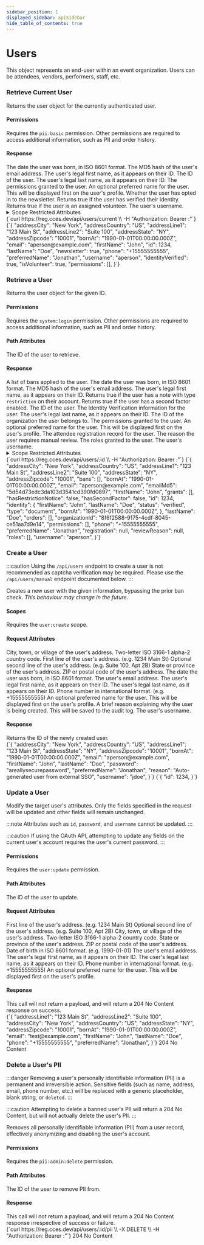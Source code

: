 ```yaml
---
sidebar_position: 1
displayed_sidebar: apiSidebar
hide_table_of_contents: true
---
```


# Users

<splitColumn>
  <div>
    This object represents an end-user within an event organization. Users can be attendees, vendors, performers, staff, etc.
  </div>
  <restList>
    <restElement method='GET' path='/api/users/current' anchor='retrieve-current-user' />
    <restElement method='GET' path='/api/users/:id' anchor='retrieve-a-user' />
    <restElement method='POST' path='/api/users/manual' anchor='create-a-user' />
    <restElement method='PATCH' path='/api/users/:id' anchor='update-a-user' />
    <restElement method='DELETE' path='/api/users/:id/pii' anchor='delete-a-users-pii' />
  </restList>
</splitColumn>

### Retrieve Current User
Returns the user object for the currently authenticated user.

<splitColumn>
  <div>
    <h4>Permissions</h4>
    <div>
      Requires the <code>pii:basic</code> permission. Other permissions are required to access additional information, such as PII and order history.
    </div>
    <div style={{ marginBottom: '1.5rem' }} />
    <h4>Response</h4>
    <attribute id="user-current-retrieve-resp-bornAt" name="bornAt" type="string" response>
      The date the user was born, in ISO 8601 format.
    </attribute>
    <attribute id="user-current-retrieve-resp-emailMd5" name="emailMd5" type="string" response>
      The MD5 hash of the user's email address.
    </attribute>
    <attribute id="user-current-retrieve-resp-firstName" name="firstName" type="string" response>
      The user's legal first name, as it appears on their ID.
    </attribute>
    <attribute id="user-current-retrieve-resp-id" name="id" type="number" response>
      The ID of the user.
    </attribute>
    <attribute id="user-current-retrieve-resp-lastName" name="lastName" type="string" response>
      The user's legal last name, as it appears on their ID.
    </attribute>
    <attribute id="user-current-retrieve-resp-permissions" name="permissions" type="array of string" response>
      The permissions granted to the user.
    </attribute>
    <attribute id="user-current-retrieve-resp-preferredName" name="preferredName" type="string" optional response>
      An optional preferred name for the user. This will be displayed first on the user's profile.
    </attribute>
    <attribute id="user-current-retrieve-resp-newsletter" name="newsletter" type="boolean" response>
      Whether the user has opted in to the newsletter.
    </attribute>
    <attribute id="user-current-retrieve-resp-identityVerified" name="identityVerified" type="boolean" response>
      Returns true if the user has verified their identity.
    </attribute>
    <attribute id="user-current-retrieve-resp-isVolunteer" name="isVolunteer" type="boolean" response>
      Returns true if the user is an assigned volunteer.
    </attribute>
    <attribute id="user-current-retrieve-resp-username" name="username" type="string" response>
      The user's username.
    </attribute>
    <details>
      <summary>Scope Restricted Attributes</summary>
      <div>
        <attribute id="user-current-retrieve-resp-addressCity" name="addressCity" type="string" response permissions={['pii:address']}>
          City, town, or village of the user's address.
        </attribute>
        <attribute id="user-current-retrieve-resp-addressCountry" name="addressCountry" type="string" response permissions={['pii:address']}>
          Two-letter ISO 3166-1 alpha-2 country code.
        </attribute>
        <attribute id="user-current-retrieve-resp-addressLine1" name="addressLine1" type="string" response permissions={['pii:address']}>
          First line of the user's address. (e.g. 1234 Main St)
        </attribute>
        <attribute id="user-current-retrieve-resp-addressLine2" name="addressLine2" type="string" response permissions={['pii:address']} optional>
          Optional second line of the user's address. (e.g. Suite 100, Apt 2B)
        </attribute>
        <attribute id="user-current-retrieve-resp-addressState" name="addressState" type="string" response permissions={['pii:address']}>
          State or province of the user's address.
        </attribute>
        <attribute id="user-current-retrieve-resp-addressZipcode" name="addressZipcode" type="string" response permissions={['pii:address']}>
          ZIP or postal code of the user's address.
        </attribute>
        <attribute id="user-current-retrieve-resp-email" name="email" type="string" response permissions={['pii:email']}>
          The user's email address.
        </attribute>
        <attribute id="user-current-retrieve-resp-phone" name="phone" type="string" response permissions={['pii:phone']}>
          Phone number in international format. (e.g. +15555555555)
        </attribute>
      </div>
    </details>
  </div>
  <div>
    <exampleBox method='GET' header='/api/users/:id' headerSubText='cURL'>
      {`curl https://reg.cces.dev/api/users/current \\
  -H "Authorization: Bearer <id>:<secret>"`}
    </exampleBox>
    <exampleBox header='Response' headerSubText='application/json'>
      {`{
  "addressCity": "New York",
  "addressCountry": "US",
  "addressLine1": "123 Main St",
  "addressLine2": "Suite 100",
  "addressState": "NY",
  "addressZipcode": "10001",
  "bornAt": "1990-01-01T00:00:00.000Z",
  "email": "aperson@example.com",
  "firstName": "John",
  "id": 1234,
  "lastName": "Doe",
  "newsletter": true,
  "phone": "+15555555555",
  "preferredName": "Jonathan",
  "username": "aperson",
  "identityVerified": true,
  "isVolunteer": true,
  "permissions": [],
}`}
    </exampleBox>
  </div>
</splitColumn>

### Retrieve a User
Returns the user object for the given ID.

<splitColumn>
  <div>
    <h4>Permissions</h4>
    <div>
      Requires the <code>system:login</code> permission. Other permissions are required to access additional information, such as PII and order history.
    </div>
    <div style={{ marginBottom: '1.5rem' }} />
    <h4>Path Attributes</h4>
    <attribute id="user-retrieve-req-id" name="id" type="number">
      The ID of the user to retrieve.
    </attribute>
    <div style={{ marginBottom: '1.5rem' }} />
    <h4>Response</h4>
    <attribute id="user-retrieve-resp-bans" name="bans" type="array of Ban" response>
      A list of bans applied to the user.
    </attribute>
    <attribute id="user-retrieve-resp-bornAt" name="bornAt" type="string" response>
      The date the user was born, in ISO 8601 format.
    </attribute>
    <attribute id="user-retrieve-resp-emailMd5" name="emailMd5" type="string" response>
      The MD5 hash of the user's email address.
    </attribute>
    <attribute id="user-retrieve-resp-firstName" name="firstName" type="string" response>
      The user's legal first name, as it appears on their ID.
    </attribute>
    <attribute id="user-retrieve-resp-hasRestrictionNotice" name="hasRestrictionNotice" type="boolean" response>
      Returns true if the user has a note with type <code>restriction</code> on their account.
    </attribute>
    <attribute id="user-retrieve-resp-hasSecondFactor" name="hasSecondFactor" type="boolean" response>
      Returns true if the user has a second factor enabled.
    </attribute>
    <attribute id="user-retrieve-resp-id" name="id" type="number" response>
      The ID of the user.
    </attribute>
    <attribute id="user-retrieve-resp-identity" name="identity" type="Identity" optional response>
      The Identity Verification information for the user.
    </attribute>
    <attribute id="user-retrieve-resp-lastName" name="lastName" type="string" response>
      The user's legal last name, as it appears on their ID.
    </attribute>
    <attribute id="user-retrieve-resp-organizationId" name="organizationId" type="string" response>
      The ID of the organization the user belongs to.
    </attribute>
    <attribute id="user-retrieve-resp-permissions" name="permissions" type="array of string" response>
      The permissions granted to the user.
    </attribute>
    <attribute id="user-retrieve-resp-preferredName" name="preferredName" type="string" optional response>
      An optional preferred name for the user. This will be displayed first on the user's profile.
    </attribute>
    <attribute id="user-retrieve-resp-registration" name="registration" type="Registration" optional response>
      The attendee registration record for the user.
    </attribute>
    <attribute id="user-retrieve-resp-reviewReason" name="reviewReason" type="string" optional response>
      The reason the user requires manual review.
    </attribute>
    <attribute id="user-retrieve-resp-roles" name="roles" type="array of string" response>
      The roles granted to the user.
    </attribute>
    <attribute id="user-retrieve-resp-username" name="username" type="string" response>
      The user's username.
    </attribute>
    <details>
      <summary>Scope Restricted Attributes</summary>
      <div>
        <attribute id="user-retrieve-resp-addressCity" name="addressCity" type="string" response permissions={['registration:read:pii']}>
          City, town, or village of the user's address.
        </attribute>
        <attribute id="user-retrieve-resp-addressCountry" name="addressCountry" type="string" response permissions={['registration:read:pii']}>
          Two-letter ISO 3166-1 alpha-2 country code.
        </attribute>
        <attribute id="user-retrieve-resp-addressLine1" name="addressLine1" type="string" response permissions={['registration:read:pii']}>
          First line of the user's address. (e.g. 1234 Main St)
        </attribute>
        <attribute id="user-retrieve-resp-addressLine2" name="addressLine2" type="string" response permissions={['registration:read:pii']} optional>
          Optional second line of the user's address. (e.g. Suite 100, Apt 2B)
        </attribute>
        <attribute id="user-retrieve-resp-addressState" name="addressState" type="string" response permissions={['registration:read:pii']}>
          State or province of the user's address.
        </attribute>
        <attribute id="user-retrieve-resp-addressZipcode" name="addressZipcode" type="string" response permissions={['registration:read:pii']}>
          ZIP or postal code of the user's address.
        </attribute>
        <attribute id="user-retrieve-resp-email" name="email" type="string" response permissions={['registration:read:pii']}>
          The user's email address.
        </attribute>
        <attribute id="user-retrieve-resp-grants" name="grants" type="array of Grant" response permissions={['order:view']}>
          A list of grants applied to the user.
        </attribute>
        <attribute id="user-retrieve-resp-orders" name="orders" type="array of Order" response permissions={['order:view']}>
          A list of orders the user has made.
        </attribute>
        <attribute id="user-retrieve-resp-phone" name="phone" type="string" response permissions={['registration:read:pii']}>
          Phone number in international format. (e.g. +15555555555)
        </attribute>
      </div>
    </details>
  </div>
  <div>
    <exampleBox method='GET' header='/api/users/:id' headerSubText='cURL'>
      {`curl https://reg.cces.dev/api/users/:id \\
  -H "Authorization: Bearer <id>:<secret>"`}
    </exampleBox>
    <exampleBox header='Response' headerSubText='application/json'>
      {`{
  "addressCity": "New York",
  "addressCountry": "US",
  "addressLine1": "123 Main St",
  "addressLine2": "Suite 100",
  "addressState": "NY",
  "addressZipcode": "10001",
  "bans": [],
  "bornAt": "1990-01-01T00:00:00.000Z",
  "email": "aperson@example.com",
  "emailMd5": "5d54d73edc3da103d3541cd390fd0897",
  "firstName": "John",
  "grants": [],
  "hasRestrictionNotice": false,
  "hasSecondFactor": false,
  "id": 1234,
  "identity": {
    "firstName": "John",
    "lastName": "Doe",
    "status": "verified",
    "type": "document",
    "bornAt": "1990-01-01T00:00:00.000Z",
  },
  "lastName": "Doe",
  "orders": [],
  "organizationId": "8f6f2588-9175-4cdf-8045-ce51aa7d9e14",
  "permissions": [],
  "phone": "+15555555555",
  "preferredName": "Jonathan",
  "registration": null,
  "reviewReason": null,
  "roles": [],
  "username": "aperson",
}`}
    </exampleBox>
  </div>
</splitColumn>

### Create a User
:::caution
Using the `/api/users` endpoint to create a user is not recommended as captcha verification may be required. Please use the `/api/users/manual` endpoint documented below.
:::

Creates a new user with the given information, bypassing the prior ban check. *This behaviour may change in the future.*

<splitColumn>
  <div>
    <h4>Scopes</h4>
    <div>
      Requires the <code>user:create</code> scope.
    </div>
    <div style={{ marginBottom: '1.5rem' }} />
    <h4>Request Attributes</h4>
    <attribute id="user-create-addressCity" name="addressCity" type="string">
      City, town, or village of the user's address.
    </attribute>
    <attribute id="user-create-addressCountry" name="addressCity" type="string">
      Two-letter ISO 3166-1 alpha-2 country code.
    </attribute>
    <attribute id="user-create-addressLine1" name="addressLine1" type="string">
      First line of the user's address. (e.g. 1234 Main St)
    </attribute>
    <attribute id="user-create-addressLine2" name="addressLine2" type="string" optional>
      Optional second line of the user's address. (e.g. Suite 100, Apt 2B)
    </attribute>
    <attribute id="user-create-addressState" name="addressState" type="string">
      State or province of the user's address.
    </attribute>
    <attribute id="user-create-addressZipcode" name="addressZipcode" type="string">
      ZIP or postal code of the user's address.
    </attribute>
    <attribute id="user-create-bornAt" name="bornAt" type="string">
      The date the user was born, in ISO 8601 format.
    </attribute>
    <attribute id="user-create-email" name="email" type="string">
      The user's email address.
    </attribute>
    <attribute id="user-create-firstName" name="firstName" type="string">
      The user's legal first name, as it appears on their ID.
    </attribute>
    <attribute id="user-create-lastName" name="lastName" type="string">
      The user's legal last name, as it appears on their ID.
    </attribute>
    <attribute id="user-create-phone" name="phone" type="string">
      Phone number in international format. (e.g. +15555555555)
    </attribute>
    <attribute id="user-create-preferredName" name="preferredName" type="string" optional>
      An optional preferred name for the user. This will be displayed first on the user's profile.
    </attribute>
    <attribute id="user-create-reason" name="reason" type="string, min. 10 chars">
      A brief reason explaining why the user is being created. This will be saved to the audit log.
    </attribute>
    <attribute id="user-create-username" name="username" type="string">
      The user's username.
    </attribute>
    <div style={{ marginBottom: '1.5rem' }} />
    <h4>Response</h4>
    <attribute id="user-create-resp-id" name="id" type="number" response>
      Returns the ID of the newly created user.
    </attribute>
  </div>
  <div>
    <exampleBox method='POST' header='/api/users/manual' headerSubText='application/json'>
      {`{
  "addressCity": "New York",
  "addressCountry": "US",
  "addressLine1": "123 Main St",
  "addressState": "NY",
  "addressZipcode": "10001",
  "bornAt": "1990-01-01T00:00:00.000Z",
  "email": "aperson@example.com",
  "firstName": "John",
  "lastName": "Doe",
  "password": "areallysecurepassword",
  "preferredName": "Jonathan",
  "reason": "Auto-generated user from external SSO",
  "username": "jdoe",
}`}
    </exampleBox>
    <exampleBox header='Response' headerSubText='application/json'>
      {`{
  "id": 1234,
}`}
    </exampleBox>
  </div>
</splitColumn>

### Update a User
Modify the target user's attributes. Only the fields specified in the request will be updated and other fields will remain unchanged.

:::note
Attributes such as `id`, `password`, and `username` cannot be updated.
:::

:::caution
If using the OAuth API, attempting to update any fields on the current user's account requires the user's current password.
:::

<splitColumn>
  <div>
    <h4>Permissions</h4>
    <div>
      Requires the <code>user:update</code> permission.
    </div>
    <div style={{ marginBottom: '1.5rem' }} />
    <h4>Path Attributes</h4>
    <attribute id="user-update-req-id" name="id" type="number">
      The ID of the user to update.
    </attribute>
    <div style={{ marginBottom: '1.5rem' }} />
    <h4>Request Attributes</h4>
    <attribute id="user-update-addressLine1" name="addressLine1" type="string" optional>
      First line of the user's address. (e.g. 1234 Main St)
    </attribute>
    <attribute id="user-update-addressLine2" name="addressLine2" type="string" optional>
      Optional second line of the user's address. (e.g. Suite 100, Apt 2B)
    </attribute>
    <attribute id="user-update-addressCity" name="addressCity" type="string" optional>
      City, town, or village of the user's address.
    </attribute>
    <attribute id="user-update-addressCountry" name="addressCountry" type="string" optional>
      Two-letter ISO 3166-1 alpha-2 country code.
    </attribute>
    <attribute id="user-update-addressState" name="addressState" type="string" optional>
      State or province of the user's address.
    </attribute>
    <attribute id="user-update-addressZipcode" name="addressZipcode" type="string" optional>
      ZIP or postal code of the user's address.
    </attribute>
    <attribute id="user-update-bornAt" name="bornAt" type="string" optional>
      Date of birth in ISO 8601 format. (e.g. 1990-01-01)
    </attribute>
    <attribute id="user-update-email" name="email" type="string" optional>
      The user's email address.
    </attribute>
    <attribute id="user-update-firstName" name="firstName" type="string" optional>
      The user's legal first name, as it appears on their ID.
    </attribute>
    <attribute id="user-update-lastName" name="lastName" type="string" optional>
      The user's legal last name, as it appears on their ID.
    </attribute>
    <attribute id="user-update-phone" name="phone" type="string" optional>
      Phone number in international format. (e.g. +15555555555)
    </attribute>
    <attribute id="user-update-preferredName" name="preferredName" type="string" optional>
      An optional preferred name for the user. This will be displayed first on the user's profile.
    </attribute>
    <div style={{ marginBottom: '1.5rem' }} />
    <h4>Response</h4>
    This call will not return a payload, and will return a 204 No Content response on success.
  </div>
  <div>
    <exampleBox header="/api/users/:id" method="PATCH" headerSubText="application/json">
      {`{
  "addressLine1": "123 Main St",
  "addressLine2": "Suite 100",
  "addressCity": "New York",
  "addressCountry": "US",
  "addressState": "NY",
  "addressZipcode": "10001",
  "bornAt": "1990-01-01T00:00:00.000Z",
  "email": "test@example.com",
  "firstName": "John",
  "lastName": "Doe",
  "phone": "+15555555555",
  "preferredName": "Jonathan",
}`}
    </exampleBox>
    <exampleBox header="Response">
      204 No Content
    </exampleBox>
  </div>
</splitColumn>

### Delete a User's PII

:::danger
Removing a user's personally identifiable information (PII) is a permanent and irreversible action. Sensitive fields (such as name, address, email, phone number, etc.) will be replaced with a generic placeholder, blank string, or `deleted`.
:::

:::caution
Attempting to delete a banned user's PII will return a 204 No Content, but will not actually delete the user's PII.
:::

Removes all personally identifiable information (PII) from a user record, effectively anonymizing and disabling the user's account.

<splitColumn>
  <div>
    <h4>Permissions</h4>
    <div>
      Requires the <code>pii:admin:delete</code> permission.
    </div>
    <div style={{ marginBottom: '1.5rem' }} />
    <h4>Path Attributes</h4>
    <attribute id="user-retrieve-id" name="id" type="number">
      The ID of the user to remove PII from.
    </attribute>
    <div style={{ marginBottom: '1.5rem' }} />
    <h4>Response</h4>
    This call will not return a payload, and will return a 204 No Content response irrespective of success or failure.
  </div>
  <div>
    <exampleBox method='DELETE' header='/api/users/:id/pii' headerSubText='cURL'>
      {`curl https://reg.cces.dev/api/users/:id/pii \\
  -X DELETE \\
  -H "Authorization: Bearer <id>:<secret>"`}
    </exampleBox>
    <exampleBox header='Response'>
      204 No Content
    </exampleBox>
  </div>
</splitColumn>
